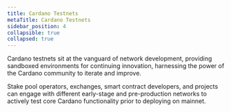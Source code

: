 ```yaml
---
title: Cardano Testnets
metaTitle: Cardano Testnets
sidebar_position: 4
collapsible: true
collapsed: true
---
```


Cardano testnets sit at the vanguard of network development, providing sandboxed
environments for continuing innovation, harnessing the power of the Cardano
community to iterate and improve.

Stake pool operators, exchanges, smart contract developers, and projects can
engage with different early-stage and pre-production networks to actively test
core Cardano functionality prior to deploying on mainnet.
